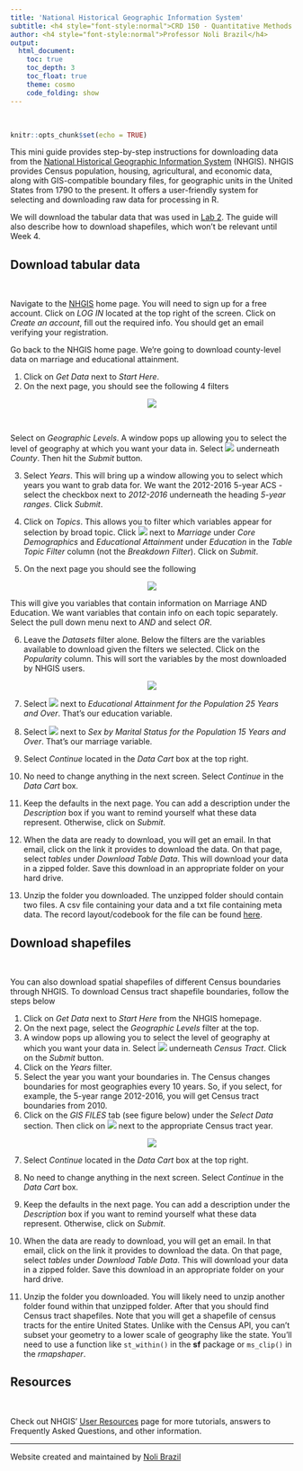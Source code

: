 ```yaml
---
title: 'National Historical Geographic Information System'
subtitle: <h4 style="font-style:normal">CRD 150 - Quantitative Methods in Community Research</h4>
author: <h4 style="font-style:normal">Professor Noli Brazil</h4>
output: 
  html_document:
    toc: true
    toc_depth: 3
    toc_float: true
    theme: cosmo
    code_folding: show
---
```



<style>
p.comment {
background-color: #DBDBDB;
padding: 10px;
border: 1px solid black;
margin-left: 25px;
border-radius: 5px;
font-style: italic;
}

.figure {
   margin-top: 20px;
   margin-bottom: 20px;
}

h1.title {
  font-weight: bold;
  font-family: Arial;  
}

h2.title {
  font-family: Arial;  
}

</style>


<style type="text/css">
#TOC {
  font-size: 13px;
  font-family: Arial;
}
</style>


\

```r
knitr::opts_chunk$set(echo = TRUE)
```

This mini guide provides step-by-step instructions for downloading data from the [National Historical Geographic Information System](https://www.nhgis.org/) (NHGIS). NHGIS provides Census population, housing, agricultural, and economic data, along with GIS-compatible boundary files, for geographic units in the United States from 1790 to the present.  It offers a user-friendly system for selecting and downloading raw data for processing in R.

We will download the tabular data that was used in [Lab 2](https://crd150.github.io/lab2.html). The guide will also describe how to download shapefiles, which won't be relevant until Week 4.

<div style="margin-bottom:25px;">
</div>
##  **Download tabular data**
\

Navigate to the [NHGIS](https://www.nhgis.org/) home page.  You will need to sign up for a free account.  Click on *LOG IN*  located at the top right of the screen.  Click on *Create an account*, fill out the required info.  You should get an email verifying your registration.

Go back to the NHGIS home page.  We're going to download county-level data on marriage and educational attainment.  

1. Click on *Get Data* next to *Start Here*.
2. On the next page, you should see the following 4 filters

<center>
![](/Users/noli/Documents/UCD/teaching/CRD150/Lab/crd150.github.io/nhgis1.png)


</center>
\

Select on *Geographic Levels*.  A window pops up allowing you to select the level of geography at which you want your data in.  Select ![](/Users/noli/Documents/UCD/teaching/CRD150/Lab/crd150.github.io/nhgis2.png) underneath *County*.  Then hit the *Submit* button.

3. Select *Years*.  This will bring up a window allowing you to select which years you want to grab data for.  We want the 2012-2016 5-year ACS - select the checkbox next to *2012-2016* underneath the heading *5-year ranges*. Click *Submit*.

4. Click on *Topics*. This allows you to filter which variables appear for selection by broad topic.  Click ![](/Users/noli/Documents/UCD/teaching/CRD150/Lab/crd150.github.io/nhgis2.png) next to *Marriage* under *Core Demographics* and *Educational Attainment* under *Education* in the *Table Topic Filter* column (not the *Breakdown Filter*). Click on *Submit*.

5. On the next page you should see the following

<center>
![](/Users/noli/Documents/UCD/teaching/CRD150/Lab/crd150.github.io/nhgis3.png)

</center>


This will give you variables that contain information on Marriage AND Education.  We want variables that contain info on each topic separately.  Select the pull down menu next to *AND* and select *OR*.

6. Leave the *Datasets* filter alone.  Below the filters are the variables available to download given the filters we selected.  Click on the *Popularity* column. This will sort the variables by the most downloaded by NHGIS users. 

<center>
![](/Users/noli/Documents/UCD/teaching/CRD150/Lab/crd150.github.io/popularity.png)

</center>


7. Select ![](/Users/noli/Documents/UCD/teaching/CRD150/Lab/crd150.github.io/nhgis2.png) next to *Educational Attainment for the Population 25 Years and Over*.  That's our education variable.

8. Select ![](/Users/noli/Documents/UCD/teaching/CRD150/Lab/crd150.github.io/nhgis2.png) next to *Sex by Marital Status for the Population 15 Years and Over*.  That's our marriage variable.

9. Select *Continue* located in the *Data Cart* box at the top right.

10. No need to change anything in the next screen. Select *Continue* in the *Data Cart* box.

11. Keep the defaults in the next page. You can add a description under the *Description* box if you want to remind yourself what these data represent. Otherwise, click on *Submit*.

12. When the data are ready to download, you will get an email.  In that email, click on the link it provides to download the data.  On that page, select *tables* under *Download Table Data*. This will download your data in a zipped folder. Save this download in an appropriate folder on your hard drive.

13. Unzip the folder you downloaded. The unzipped folder should contain two files. A csv file containing your data and a txt file containing meta data.  The record layout/codebook for the file can be found [here](https://raw.githubusercontent.com/crd150/data/master/nhgis0086_ds225_20165_2016_county_codebook.txt).  

<div style="margin-bottom:25px;">
</div>
## **Download shapefiles**
\

You can also download spatial shapefiles of different Census boundaries through NHGIS.  To download Census tract shapefile boundaries, follow the steps below

1. Click on *Get Data* next to *Start Here* from the NHGIS homepage.
2. On the next page, select the *Geographic Levels* filter at the top.
3. A window pops up allowing you to select the level of geography at which you want your data in.  Select ![](/Users/noli/Documents/UCD/teaching/CRD150/Lab/crd150.github.io/nhgis2.png) underneath *Census Tract*.  Click on the *Submit* button.
4. Click on the *Years* filter.
5. Select the year you want your boundaries in.  The Census changes boundaries for most geographies every 10 years. So, if you select, for example, the 5-year range 2012-2016, you will get Census tract boundaries from 2010.  
6. Click on the *GIS FILES* tab (see figure below) under the *Select Data* section.  Then click on ![](/Users/noli/Documents/UCD/teaching/CRD150/Lab/crd150.github.io/nhgis2.png) next to the appropriate Census tract year.

<center>
![](/Users/noli/Documents/UCD/teaching/CRD150/Lab/crd150.github.io/gis.png)

</center>


7. Select *Continue* located in the *Data Cart* box at the top right.

8. No need to change anything in the next screen. Select *Continue* in the *Data Cart* box.

9. Keep the defaults in the next page. You can add a description under the *Description* box if you want to remind yourself what these data represent. Otherwise, click on *Submit*.

10. When the data are ready to download, you will get an email.  In that email, click on the link it provides to download the data.  On that page, select *tables* under *Download Table Data*. This will download your data in a zipped folder. Save this download in an appropriate folder on your hard drive.

13. Unzip the folder you downloaded. You will likely need to unzip another folder found within that unzipped folder.  After that you should find Census tract shapefiles.  Note that you will get a shapefile of census tracts for the entire United States.  Unlike with the Census API, you can't subset your geometry to a lower scale of geography like the state.  You'll need to use a function like `st_within()` in the **sf** package or `ms_clip()` in the *rmapshaper*.

<div style="margin-bottom:25px;">
</div>
## **Resources**
\

Check out NHGIS' [User Resources](https://nhgis.org/user-resources) page for more tutorials, answers to Frequently Asked Questions, and other information.


***

Website created and maintained by [Noli Brazil](https://nbrazil.faculty.ucdavis.edu/)

